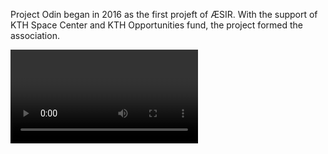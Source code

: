 
Project Odin began in 2016 as the first projeft of ÆSIR. With the support of KTH Space Center and KTH Opportunities fund,
the project formed the association.

<Video url="https://www.youtube.com/watch?v=N74IE8Vk3NI" />

<Video url="https://www.youtube.com/watch?v=SdtpJoZLWGQ" />

<Images>
  <Image
    {...require("./staticfire.jpg")}
    alt="Static fire"
    caption="The team behind the static fire"
  />
  <Image {...require("./fins.jpg")} alt="Fins" caption="The fins for the Odin rocket" />
</Images>

After a 2-year development and testing processes,
the 4-day launch campaign of the Odin rocket launch began on the 29th of October 2018 at FMV Älvdalens Skjutfält in Älvdalen, Sweden.
12 members of the association participated in the final on-site preparations.

<Video url="https://www.youtube.com/watch?v=N74IE8Vk3NI" />

On the **31st of October 2018, at 12:05**, our first rocket was successfully launched!

## Specifications

Odin isn't the biggest and best rocket, but it's our first.

| Specification     | Value                              |
| :---------------- | :--------------------------------- |
| Length            | 247 cm                             |
| Total mass        | 8.25 kg                            |
| Fuel mass         | 2.8 kg                             |
| Fuel              | Rubber grain                       |
| Oxidizer          | Nitrous Oxide (NOx)                |
| Burn time         | 2.7 s                              |
| Mass flow         | 1 kg/s                             |
| Peak thrust       | 1365 N                             |
| Average thrust    | 899 N                              |
| Peak acceleration | 17G                                |
| Specific impulse  | 88 s                               |
| Exhaust velocity  | 863 m/s                            |
| Δv                | 400 m/s                            |
| Launch angle      | 5 degrees (from the radial vector) |
